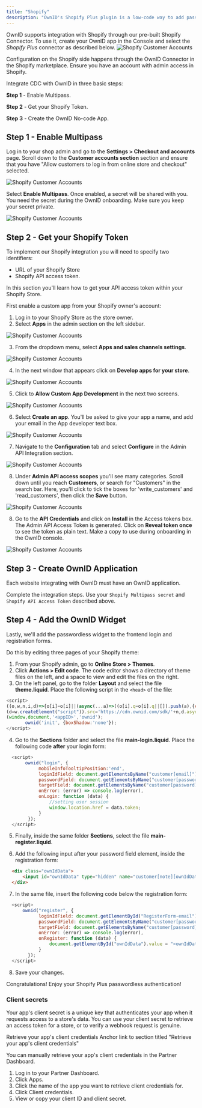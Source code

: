 ```yaml
---
title: "Shopify"
description: "OwnID's Shopify Plus plugin is a low-code way to add passwordless authentication to your store with a few clicks."
---
```




OwnID supports integration with Shopify through our pre-built Shopify Connector. To use it, create your OwnID app in the Console and select the _Shopify Plus_ connector as described below.
 <img src="/images/oi-tile-shop.png" alt="Shopify Customer Accounts"></img>

Configuration on the Shopify side happens through the OwnID Connector in the Shopify marketplace. Ensure you have an account with admin access in Shopify. 

Integrate CDC with OwnID in three basic steps:

**Step 1** - Enable Multipass.

**Step 2** - Get your Shopify Token.

**Step 3** - Create the OwnID No-code App.



## Step 1 - Enable Multipass

Log in to your shop admin and go to the **Settings > Checkout and accounts** page. Scroll down to the **Customer accounts section** section and ensure that you have "Allow customers to log in from online store and checkout" selected.

<Frame>
  <img src="/images/shopify-config-users.png" alt="Shopify Customer Accounts"></img>
</Frame>

Select **Enable Multipass**. Once enabled, a secret will be shared with you. You need the secret during the OwnID onboarding. Make sure you keep your secret private.

<Frame>
  <img src="/images/shopify-multipass-v2.png" alt="Shopify Customer Accounts"></img>
</Frame>

## Step 2 - Get your Shopify Token

To implement our Shopify integration you will need to specify two identifiers:
- URL of your Shopify Store 
- Shopify API access token. 

In this section you'll learn how to get your API access token within your Shopify Store.

First enable a custom app from your Shopify owner's account:

1. Log in to your Shopify Store as the store owner.
1. Select **Apps** in the admin section on the left sidebar.

<Frame>
  <img src="/images/shop1.png" alt="Shopify Customer Accounts"></img>
</Frame>

3. From the dropdown menu, select **Apps and sales channels settings**.

<Frame>
  <img src="/images/shop2.png" alt="Shopify Customer Accounts"></img> 
</Frame>

4. In the next window that appears click on **Develop apps for your store**.

<Frame>
  <img src="/images/shop3.png" alt="Shopify Customer Accounts"></img>
</Frame>

5. Click to **Allow Custom App Development** in the next two screens.

<Frame>
  <img src="/images/shop5.png" alt="Shopify Customer Accounts"></img>
</Frame>

6. Select **Create an app**. You'll be asked to give your app a name, and add your email in the App developer text box. 

<Frame>
  <img src="/images/shop7.png" alt="Shopify Customer Accounts"></img>
</Frame>

7. Navigate to the **Configuration** tab and select **Configure** in the Admin API Integration section.

<Frame>
  <img src="/images/shop8.png" alt="Shopify Customer Accounts"></img>
</Frame>

8. Under **Admin API access scopes** you'll see many categories. Scroll down until you reach **Customers**, or search for "Customers" in the search bar. Here, you'll click to tick the boxes for 'write_customers' and 'read_customers', then click the **Save** button. 

<Frame>
  <img src="/images/shop9.png" alt="Shopify Customer Accounts"></img>
</Frame>

8. Go to the **API Credentials** and click on **Install** in the Access tokens box. The Admin API Access Token is generated. Click on **Reveal token once** to see the token as plain text. Make a copy to use during onboarding in the OwnID console.
<Frame>
  <img src="/images/shop12.png" alt="Shopify Customer Accounts"></img>
</Frame>

## Step 3 - Create OwnID Application

Each website integrating with OwnID must have an OwnID application. 

<BuildAppSnippet connector_name="Shopify"/>

Complete the integration steps. Use your `Shopify Multipass secret` and `Shopify API Access Token` described above.

## Step 4 - Add the OwnID Widget

Lastly, we'll add the passwordless widget to the frontend login and registration forms.

Do this by editing three pages of your Shopify theme:

1. From your Shopify admin, go to **Online Store > Themes**.
2. Click **Actions > Edit code**. The code editor shows a directory of theme files on the left, and a space to view and edit the files on the right.
3. On the left panel, go to the folder **Layout** and select the file **theme.liquid**. Place the following script in the `<head>` of the file:

```js
<script>
((o,w,n,i,d)=>{o[i]=o[i]||(async(...a)=>((o[i].q=o[i].q||[]).push(a),{error:null,data:null})),
(d=w.createElement("script")).src='https://cdn.ownid.com/sdk/'+n,d.async=1,w.head.appendChild(d)})  
(window,document,'<appID>','ownid');
       ownid('init', {boxShadow:'none'});
</script>
```

4. Go to the **Sections** folder and select the file **main-login.liquid**. Place the following code **after** your login form:

```js
  <script>
       ownid("login", {
            mobileInfoTooltipPosition:'end',
            loginIdField: document.getElementsByName("customer[email]")[0],
            passwordField: document.getElementsByName("customer[password]")[0],
            targetField: document.getElementsByName("customer[password]")[0].parentElement,
            onError: (error) => console.log(error),
            onLogin: function (data) {
                //setting user session
                window.location.href = data.token;
            }
        });
  </script>
```

5. Finally, inside the same folder **Sections**, select the file **main-register.liquid**. 

6. Add the following input after your password field element, inside the registration form:

```html
  <div class="ownIdData">
      <input id="ownIdData" type="hidden" name="customer[note][ownIdData]" />
  </div>
```

7. In the same file, insert the following code below the registration form:

```js
  <script>
      ownid("register", {
            loginIdField: document.getElementById("RegisterForm-email"),
            passwordField: document.getElementsByName("customer[password]")[0],
            targetField: document.getElementsByName("customer[password]")[0].parentElement,
            onError: (error) => console.log(error),
            onRegister: function (data) {
                document.getElementById("ownIdData").value = "<ownIdData>" + data.data + "</ownIdData>";
            }
        });
  </script>
```

8. Save your changes.

<Check>Congratulations! Enjoy your Shopify Plus passwordless authentication!</Check>

<NextStepsSnippet/>


### Client secrets

Your app's client secret is a unique key that authenticates your app when it requests access to a store's data. You can use your client secret to retrieve an access token for a store, or to verify a webhook request is genuine.

Retrieve your app's client credentials
Anchor link to section titled "Retrieve your app's client credentials"

You can manually retrieve your app's client credentials in the Partner Dashboard.

1. Log in to your Partner Dashboard.
1. Click Apps.
1. Click the name of the app you want to retrieve client credentials for.
1. Click Client credentials.
1. View or copy your client ID and client secret.



